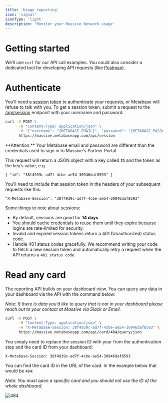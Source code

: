 ```yaml
---
title: 'Usage reporting'
icon: 'signal'
iconType: 'light'
description: 'Monitor your Massive Network usage'
---
```


# Getting started

We’ll use `curl` for our API call examples. You could also consider a dedicated tool for developing API requests (like [Postman](https://www.postman.com/)).

# Authenticate

You’ll need a [session token](https://www.metabase.com/glossary/session_token) to authenticate your requests, or Metabase will refuse to talk with you. To get a session token, submit a request to the [/api/session](https://www.metabase.com/docs/latest/api/session) endpoint with your username and password:

```bash
curl -X POST \
      -H "Content-Type: application/json" \
      -d '{"username": "{METABASE_EMAIL}", "password": "{METABASE_PASSWORD}"}' \
      https://massive.metabaseapp.com/api/session
```

<Info>
  **Attention:** Your Metabase email and password are different than the credentials used to sign in to Massive's Partner Portal.
</Info>

This request will return a JSON object with a key called `ID` and the token as the key’s value, e.g.

```
{ "id": "38f4939c-ad7f-4cbe-ae54-30946daf8593" }
```

You’ll need to include that session token in the headers of your subsequent requests like this:

```
"X-Metabase-Session": "38f4939c-ad7f-4cbe-ae54-30946daf8593"
```

Some things to note about sessions:

- By default, sessions are good for **14 days**.
- You should cache credentials to reuse them until they expire because logins are rate-limited for security.
- Invalid and expired session tokens return a 401 (Unauthorized) status code.
- Handle 401 status codes gracefully. We recommend writing your code to fetch a new session token and automatically retry a request when the API returns a `401 status code`.

# Read any card

The reporting API builds on your dashboard view. You can query any data in your dashboard via the API with the command below:

_Note: If there is data you’d like to query that is not in your dashboard please reach out to your contact at Massive via Slack or Email._

```bash
curl -X POST \
      -H "Content-Type: application/json" \
      -H "X-Metabase-Session: 38f4939c-ad7f-4cbe-ae54-30946daf8593" \
      https://massive.metabaseapp.com/api/card/484/query/json
```

You simply need to replace the session ID with your from the authentication step and the card ID from your dashboard:

```
X-Metabase-Session: 38f4939c-ad7f-4cbe-ae54-30946daf8593
```

You can find the card ID in the URL of the card. In the example below that would be `484`:

_Note: You must open a specific card and you should not use the ID of the whole dashboard._

![484](/images/484.png)